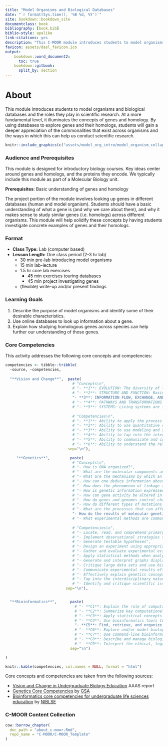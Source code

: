 ```yaml
---
title: "Model Organisms and Biological Databases"
date: "`r format(Sys.time(), '%B %d, %Y')`"
site: bookdown::bookdown_site
documentclass: book
bibliography: [book.bib]
biblio-style: apalike
link-citations: yes
description: "This C-MOOR module introduces students to model organisms and biological databases and the roles they play in scientific research. At a more fundamental level, it illuminates the concepts of genes and homology. By using databases to explore genes and their homologs, students will gain a deeper appreciation of the commonalities that exist across organisms and the ways in which this can help us conduct scientific research."
favicon: assets/dasl_favicon.ico
output:
    bookdown::word_document2:
      toc: true
    bookdown::gitbook:
      split_by: section
---
```


# About {-}

This module introduces students to model organisms and biological databases and the roles they play in scientific research.  At a more fundamental level, it illuminates the concepts of genes and homology.  By using databases to explore genes and their homologs, students will gain a deeper appreciation of the commonalities that exist across organisms and the ways in which this can help us conduct scientific research.

```r
knitr::include_graphics(c("assets/model_org_intro/model_organism_collage.jpeg", "assets/database_intro/database_logos.png"))
```

### Audience and Prerequisites {-}

This module is designed for introductory biology courses.  Key ideas center around genes and homologs, and the proteins they encode.  We typically include this module as part of a Molecular Biology unit.

**Prerequisites**: Basic understanding of genes and homology

The project portion of the module involves looking up genes in different databases (human and model organism). Students should have a basic understanding of what a gene is (and why we care about them), and why it makes sense to study similar genes (i.e. homologs) across different organisms.  This module will help solidify these concepts by having students investigate concrete examples of genes and their homologs.

<!--
**Prerequisites**: None

A minimal but sufficient explanation of genes and homology is included as part of the module, so students should be able to complete it at any point.
-->


### Format {-}

<!--
Class Type should be one of the following (from CourseSource):
- Lecture
- Lab
- Seminar
- Discussion Section
- On-line
- Other
-->

<!--
Lesson Length should be one of the following (from CourseSource):
- Portion of one class period
- One class period
- Multiple class periods
- One term (semester or quarter)
- One year
- Other

You can then provide additional details; e.g.

- **Lesson Length:** One class period (2-3 hr lab)
    - 40 min setup and introduction (for shorter lab periods, these can be done ahead of time)
    - 2 hr core lab exercises
    - Optional 20 min "challenge" exercise

-->

- **Class Type:** Lab (computer based)
- **Lesson Length:** One class period (2-3 hr lab)
    - 30 min pre-lab introducing model organisms
    - 15 min lab-lecture
    - 1.5 hr core lab exercises
      - 45 min exercises touring databases
      - 45 min project investigating genes
    - (flexible) write-up and/or present findings

### Learning Goals {-}

1. Describe the purpose of model organisms and identify some of their desirable characteristics. 
1. Use online databases to look up information about a gene.
1. Explain how studying homologous genes across species can help further our understanding of those genes.

### Core Competencies {-}

This activity addresses the following core concepts and competencies:

```r
competencies <- tibble::tribble(
  ~source, ~competencies,
  
  "**Vision and Change**",  paste(
                              # "Concepts\n",
                              # "- **1**: EVOLUTION: The diversity of life evolved over time by processes of mutation, selection, and genetic change",
                              # "- **2**: STRUCTURE AND FUNCTION: Basic units of structure define the function of all living things",
                              "- **3**: INFORMATION FLOW, EXCHANGE, AND STORAGE: The growth and behavior of organisms are activated through the expression of genetic information in context",
                              # "- **4**: PATHWAYS AND TRANSFORMATIONS OF ENERGY AND MATTER: Biological systems grow and change by processes based upon chemical transformation pathways and are governed by the laws of thermodynamics",
                              # "- **5**: SYSTEMS: Living systems are interconnected and interacting.",
                              
                              # "Competencies\n",
                              # "- **1**: Ability to apply the process of science",
                              # "- **2**: Ability to use quantitative reasoning",
                              # "- **3**: Ability to use modeling and simulation",
                              # "- **4**: Ability to tap into the interdisciplinary nature of science",
                              # "- **5**: Ability to communicate and collaborate with other disciplines",
                              # "- **6**: Ability to understand the relationship between science and society",
                            sep="\n"),

     "**Genetics**",         paste(
                              # "Concepts\n",
                              # "- How is DNA organized?",
                              # "- What are the molecular components and mechanisms necessary to preserve and duplicate an organism’s genome?",
                              # "- What are the mechanisms by which an organism’s genome is passed on to the next generation?",
                              # "- How can one deduce information about genes, alleles, and gene functions from analysis of genetic crosses and patterns of inheritance?",
                              # "- How does the phenomenon of linkage affect the assortment of alleles during meiosis?",
                              # "- How is genetic information expressed so it affects an organism’s structure and function?",
                              # "- How can gene activity be altered in the absence of DNA changes?",
                              # "- How do genes and genomes control changes in an organism’s structure and function throughout its life cycle?",
                              # "- How do different types of mutations affect genes and the corresponding mRNAs and proteins?",
                              # "- What are the processes that can affect the frequency of genotypes and phenotypes in a population over time?",
                              "- How do the results of molecular genetic studies in model organisms help us understand aspects of human genetics and genetic diseases?",
                              # "- What experimental methods are commonly used to analyze gene structure, gene expression, gene function, and genetic variants?",
                              
                              # "Competencies\n",
                              # "- Locate, read, and comprehend primary literature research papers on genetics topics",
                              # "- Implement observational strategies to formulate a question",
                              # "- Generate testable hypotheses",
                              # "- Design an experiment using appropriate controls and appropriate sample sizes",
                              # "- Gather and evaluate experimental evidence, including qualitative and quantitative data",
                              # "- Apply statistical methods when analyzing their data, and use patterns to construct a model",
                              # "- Generate and interpret graphs displaying experimental results",
                              # "- Critique large data sets and use bioinformatics to assess genetics data",
                              # "- Communicate experimental results effectively, including writing research papers and giving presentations",
                              # "- Effectively explain genetics concepts to different audiences",
                              # "- Tap into the interdisciplinary nature of science",
                              # "- Identify and critique scientific issues relating to society or ethics",
                           sep="\n"),


  "**Bioinformatics**",      paste(
                               # "- **C1**: Explain the role of computation and data mining in addressing hypothesis-driven and hypothesis-generating questions within the life sciences",
                               # "- **C2**: Summarize key computational concepts, such as algorithms and relational databases, and their applications in the life sciences",
                               # "- **C3**: Apply statistical concepts used in bioinformatics",
                               # "- **C4**: Use bioinformatics tools to examine complex biological problems in evolution, information flow, and other important areas of biology",
                               "- **C5**: Find, retrieve, and organize various types of biological data",
                               # "- **C6**: Explore and/or model biological interactions, networks and data integration using bioinformatics",
                               # "- **C7**: Use command-line bioinformatics tools and write simple computer scripts",
                               # "- **C8**: Describe and manage biological data types, structure, and reproducibility",
                               # "- **C9**: Interpret the ethical, legal, medical, and social implications of biological data",
                             sep="\n")

)

knitr::kable(competencies, col.names = NULL, format = "html")
```

Core concepts and competencies are taken from the following sources:

  - [Vision and Change in Undergraduate Biology Education](https://visionandchange.org/) AAAS report
  - [Genetics Core Competencies](https://genetics-gsa.org/education/genetics-learning-framework/) by [GSA](https://genetics-gsa.org/)
  - [Bioinformatics core competencies for undergraduate life sciences education](https://doi.org/10.1371/journal.pone.0196878) by [NIBLSE](https://qubeshub.org/community/groups/niblse)

### C-MOOR Content Collection {-}

```r
cow::borrow_chapter(
  doc_path = "about_c-moor.Rmd",
  repo_name = "C-MOOR/C-MOOR_Template"
)
```

<!-- ## Available course formats
This course is available in multiple formats which allows you to take it in the way that best suites your needs. You can take it for certificate which can be for free or fee.

- The material for this course can be viewed without login requirement on this [Bookdown website](LINK HERE). This format might be most appropriate for you if you rely on screen-reader technology.
- This course can be taken for [free certification through Leanpub](LINK HERE).
- This course can be taken on [Coursera for certification here](LINK HERE) (but it is not available for free on Coursera).
- Our courses are open source, you can find the [source material for this course on GitHub](LINK HERE). 
-->
